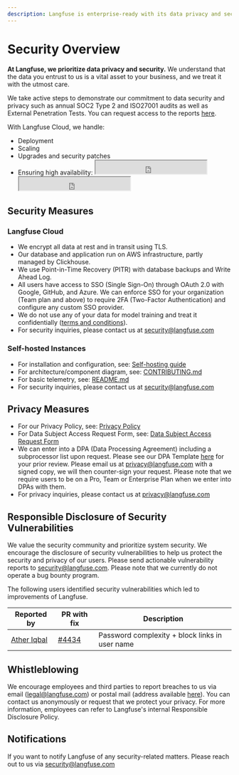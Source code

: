 ```yaml
---
description: Langfuse is enterprise-ready with its data privacy and security measures and controls. Langfuse is SOC2 Type2 and ISO 27001 certified.
---
```


# Security Overview

**At Langfuse, we prioritize data privacy and security.** We understand that the data you entrust to us is a vital asset to your business, and we treat it with the utmost care.

We take active steps to demonstrate our commitment to data security and privacy such as annual SOC2 Type 2 and ISO27001 audits as well as External Penetration Tests. You can request access to the reports [here](/request-security-docs).

With Langfuse Cloud, we handle:

- Deployment
- Scaling
- Upgrades and security patches
- Ensuring high availability:
  <iframe
    src="https://status.langfuse.com/badge?theme=dark"
    width="250"
    height="30"
    className="hidden dark:inline-block -mt-1"
    style={{
      colorScheme: "light", // Fixes incompatibility with Tailwind dark mode
    }}
  ></iframe>
  <iframe
    src="https://status.langfuse.com/badge?theme=light"
    width="250"
    height="30"
    className="inline-block dark:hidden -mt-1"
    style={{
      colorScheme: "light", // Fixes incompatibility with Tailwind dark mode
    }}
  ></iframe>

## Security Measures

### Langfuse Cloud

- We encrypt all data at rest and in transit using TLS.
- Our database and application run on AWS infrastructure, partly managed by Clickhouse.
- We use Point-in-Time Recovery (PITR) with database backups and Write Ahead Log.
- All users have access to SSO (Single Sign-On) through OAuth 2.0 with Google, GitHub, and Azure. We can enforce SSO for your organization (Team plan and above) to require 2FA (Two-Factor Authentication) and configure any custom SSO provider.
- We do not use any of your data for model training and treat it confidentially ([terms and conditions](/terms)).
- For security inquiries, please contact us at security@langfuse.com

### Self-hosted Instances

- For installation and configuration, see: [Self-hosting guide](/self-hosting)
- For architecture/component diagram, see: [CONTRIBUTING.md](https://github.com/langfuse/langfuse/blob/main/CONTRIBUTING.md)
- For basic telemetry, see: [README.md](https://github.com/langfuse/langfuse/blob/main/README.md#telemetry)
- For security inquiries, please contact us at security@langfuse.com

## Privacy Measures

- For our Privacy Policy, see: [Privacy Policy](https://langfuse.com/privacy)
- For Data Subject Access Request Form, see: [Data Subject Access Request Form](https://app.termly.io/notify/47905712-56e1-4ad0-9bb7-8958f3263f90)
- We can enter into a DPA (Data Processing Agreement) including a subprocessor list upon request. Please see our DPA Template [here](https://static.langfuse.com/legal/2025-02-17-Public-Langfuse%20DPA.docx.pdf) for your prior review. Please email us at privacy@langfuse.com with a signed copy, we will then counter-sign your request. Please note that we require users to be on a Pro, Team or Enterprise Plan when we enter into DPAs with them.
- For privacy inquiries, please contact us at privacy@langfuse.com

## Responsible Disclosure of Security Vulnerabilities

We value the security community and prioritize system security. We encourage the disclosure of security vulnerabilities to help us protect the security and privacy of our users. Please send actionable vulnerability reports to security@langfuse.com.
Please note that we currently do not operate a bug bounty program.

The following users identified security vulnerabilities which led to improvements of Langfuse.

| Reported by                                             | PR with fix                                             | Description                                    |
| ------------------------------------------------------- | ------------------------------------------------------- | ---------------------------------------------- |
| [Ather Iqbal](https://linkedin.com/in/atheriqbalhacker) | [#4434](https://github.com/langfuse/langfuse/pull/4434) | Password complexity + block links in user name |

## Whistleblowing

We encourage employees and third parties to report breaches to us via email (legal@langfuse.com) or postal mail (address available [here](/imprint)). You can contact us anonymously or request that we protect your privacy. For more information, employees can refer to Langfuse's internal Responsible Disclosure Policy.

## Notifications

If you want to notify Langfuse of any security-related matters. Please reach out to us via security@langfuse.com
